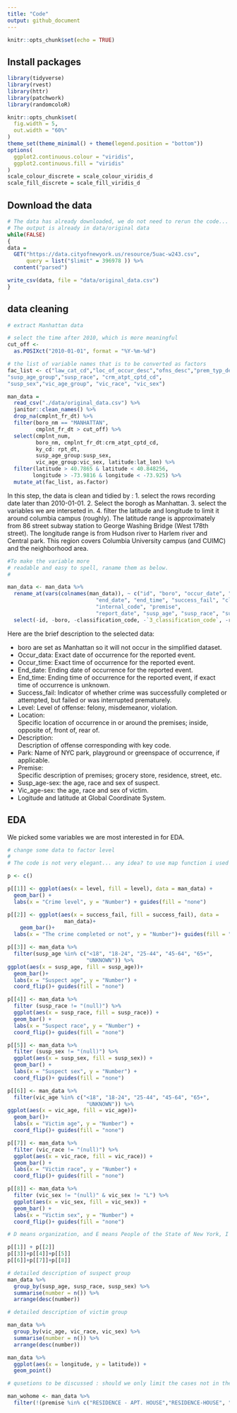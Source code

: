 ```yaml
---
title: "Code"
output: github_document
---
```


```r
knitr::opts_chunk$set(echo = TRUE)
```

## Install packages
```r
library(tidyverse)
library(rvest)
library(httr)
library(patchwork)
library(randomcoloR)

knitr::opts_chunk$set(
  fig.width = 5,
  out.width = "60%"
)
theme_set(theme_minimal() + theme(legend.position = "bottom"))
options(
  ggplot2.continuous.colour = "viridis",
  ggplot2.continuous.fill = "viridis"
)
scale_colour_discrete = scale_colour_viridis_d
scale_fill_discrete = scale_fill_viridis_d
```

## Download the data
```r

# The data has already downloaded, we do not need to rerun the code...
# The output is already in data/original data
while(FALSE)
{
data =
  GET("https://data.cityofnewyork.us/resource/5uac-w243.csv",
      query = list("$limit" = 396978 )) %>% 
  content("parsed")

write_csv(data, file = "data/original_data.csv")
}
```

## data cleaning
```r
# extract Manhattan data

# select the time after 2010, which is more meaningful
cut_off <- 
  as.POSIXct("2010-01-01", format = "%Y-%m-%d")

# the list of variable names that is to be converted as factors
fac_list <- c("law_cat_cd","loc_of_occur_desc","ofns_desc","prem_typ_desc", 
"susp_age_group","susp_race", "crm_atpt_cptd_cd",
"susp_sex","vic_age_group", "vic_race", "vic_sex")

man_data =
  read_csv("./data/original_data.csv") %>% 
  janitor::clean_names() %>% 
  drop_na(cmplnt_fr_dt) %>% 
  filter(boro_nm == "MANHATTAN",
         cmplnt_fr_dt > cut_off) %>% 
  select(cmplnt_num,
         boro_nm, cmplnt_fr_dt:crm_atpt_cptd_cd,
         ky_cd: rpt_dt,
         susp_age_group:susp_sex,
         vic_age_group:vic_sex, latitude:lat_lon) %>% 
  filter(latitude > 40.7865 & latitude < 40.848256,
        longitude > -73.9816 & longitude < -73.925) %>%
  mutate_at(fac_list, as.factor) 

```

In this step, the data is clean and tidied by : 1. select the rows recording date later than 2010-01-01. 2. Select the borogh as Manhattan. 3. select the variables we are interseted in. 4. filter the latitude and longitude to limit it around columbia campus (roughly). The latitude range is approximately from 86 street subway station to George Washing Bridge (West 178th street). The longitude range is from Hudson river to Harlem river and Central park. This region covers Columbia University campus (and CUIMC) and the neighborhood area.

```r
#To make the variable more 
# readable and easy to spell, raname them as below.
# 

man_data <- man_data %>% 
  rename_at(vars(colnames(man_data)), ~ c("id", "boro", "occur_date", "occur_time",
                            "end_date", "end_time", "success_fail", "classification_code", "level", "location", "description", "park", "patrol", "3_classification_code",
                            "internal_code", "premise",
                            "report_date", "susp_age", "susp_race", "susp_sex", "vic_age", "vic_race", "vic_sex", "latitude", "longitude", "lat_lon")) %>% 
  select(-id, -boro, -classification_code, -`3_classification_code`, -report_date, -patrol, -internal_code, -park)
```

Here are the brief description to the selected data: 

+ boro are set as Manhattan so it will not occur in the simplified dataset. 
+ Occur_data: Exact date of occurrence for the reported event. 
+ Occur_time: Exact time of occurrence for the reported event. 
+ End_date: Ending date of occurrence for the reported event.	
+ End_time: Ending time of occurrence for the reported event, if exact time of occurrence is unknown.
+ Success_fail: Indicator of whether crime was successfully completed or attempted, but failed or was interrupted prematurely.
+ Level: Level of offense: felony, misdemeanor, violation.
+ Location: 	
Specific location of occurrence in or around the premises; inside, opposite of, front of, rear of.
+ Description: 	
Description of offense corresponding with key code.
+ Park: Name of NYC park, playground or greenspace of occurrence, if applicable.
+ Premise: 	
Specific description of premises; grocery store, residence, street, etc.
+ Susp_age-sex: the age, race and sex of suspect.
+ Vic_age-sex: the age, race and sex of victim.
+ Logitude and latitude at Global Coordinate System.

## EDA
We picked some variables we are most interested in for EDA.

```r

# change some data to factor level
# 
# The code is not very elegant... any idea? to use map function i used aes_string as it can accept strings as arguments, not object (object is hard to assign)

p <- c()

p[[1]] <- ggplot(aes(x = level, fill = level), data = man_data) + 
  geom_bar() +
  labs(x = "Crime level", y = "Number") + guides(fill = "none")

p[[2]] <- ggplot(aes(x = success_fail, fill = success_fail), data = 
                  man_data)+
    geom_bar()+
  labs(x = "The crime completed or not", y = "Number")+ guides(fill = "none")

p[[3]] <- man_data %>% 
  filter(susp_age %in% c("<18", "18-24", "25-44", "45-64", "65+",
                         "UNKNOWN")) %>% 
ggplot(aes(x = susp_age, fill = susp_age))+
  geom_bar()+
  labs(x = "Suspect age", y = "Number") +
  coord_flip()+ guides(fill = "none")

p[[4]] <- man_data %>% 
  filter (susp_race != "(null)") %>% 
  ggplot(aes(x = susp_race, fill = susp_race)) +
  geom_bar() +
  labs(x = "Suspect race", y = "Number") + 
  coord_flip()+ guides(fill = "none")

p[[5]] <- man_data %>% 
  filter (susp_sex != "(null)") %>% 
  ggplot(aes(x = susp_sex, fill = susp_sex)) +
  geom_bar() +
  labs(x = "Suspect sex", y = "Number") + 
  coord_flip()+ guides(fill = "none")

p[[6]] <- man_data %>% 
  filter(vic_age %in% c("<18", "18-24", "25-44", "45-64", "65+",
                         "UNKNOWN")) %>% 
ggplot(aes(x = vic_age, fill = vic_age))+
  geom_bar()+
  labs(x = "Victim age", y = "Number") +
  coord_flip()+ guides(fill = "none")

p[[7]] <- man_data %>% 
  filter (vic_race != "(null)") %>% 
  ggplot(aes(x = vic_race, fill = vic_race)) +
  geom_bar() +
  labs(x = "Victim race", y = "Number") + 
  coord_flip()+ guides(fill = "none")

p[[8]] <- man_data %>% 
  filter (vic_sex != "(null)" & vic_sex != "L") %>% 
  ggplot(aes(x = vic_sex, fill = vic_sex)) +
  geom_bar() +
  labs(x = "Victim sex", y = "Number") + 
  coord_flip()+ guides(fill = "none")

# D means organization, and E means People of the State of New York, I don't know whether or not it's better to exclude them. 

p[[1]] + p[[2]]
p[[3]]+p[[4]]+p[[5]]
p[[6]]+p[[7]]+p[[8]]

# detailed description of suspect group
man_data %>% 
  group_by(susp_age, susp_race, susp_sex) %>% 
  summarise(number = n()) %>% 
  arrange(desc(number))

# detailed description of victim group

man_data %>% 
  group_by(vic_age, vic_race, vic_sex) %>% 
  summarise(number = n()) %>% 
  arrange(desc(number))

man_data %>% 
  ggplot(aes(x = longitude, y = latitude)) +
  geom_point()

# qusetions to be discussed : should we only limit the cases not in the apartment? 

man_wohome <- man_data %>% 
  filter(!(premise %in% c("RESIDENCE - APT. HOUSE","RESIDENCE-HOUSE", "RESIDENCE - PUBLIC HOUSING")))  # about 20,000 data
```

